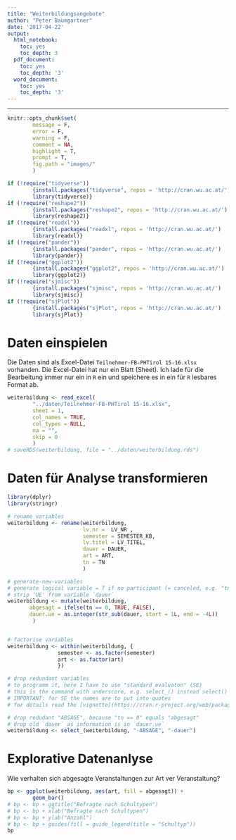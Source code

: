 ```yaml
---
title: "Weiterbildungsangebote"
author: "Peter Baumgartner"
date: '2017-04-22'
output:
  html_notebook:
    toc: yes
    toc_depth: 3
  pdf_document:
    toc: yes
    toc_depth: '3'
  word_document:
    toc: yes
    toc_depth: '3'
---
```

***

```r
knitr::opts_chunk$set(
        message = F,
        error = F,
        warning = F,
        comment = NA,
        highlight = T,
        prompt = T,
        fig.path = "images/"
        )

if (!require("tidyverse")) 
        {install.packages("tidyverse", repos = 'http://cran.wu.ac.at/')
        library(tidyverse)}
if (!require("reshape2"))
        {install.packages("reshape2", repos = 'http://cran.wu.ac.at/')
        library(reshape2)}
if (!require("readxl"))
        {install.packages("readxl", repos = 'http://cran.wu.ac.at/')
        library(readxl)}
if (!require("pander"))
        {install.packages("pander", repos = 'http://cran.wu.ac.at/')
        library(pander)}
if (!require("ggplot2"))
        {install.packages("ggplot2", repos = 'http://cran.wu.ac.at/')
        library(ggplot2)}
if (!require("sjmisc"))
        {install.packages("sjmisc", repos = 'http://cran.wu.ac.at/')
        library(sjmisc)}
if (!require("sjPlot"))
        {install.packages("sjPlot", repos = 'http://cran.wu.ac.at/')
        library(sjPlot)}

```

# Daten einspielen


Die Daten sind als Excel-Datei `Teilnehmer-FB-PHTirol 15-16.xlsx` vorhanden. Die Excel-Datei hat nur ein Blatt (Sheet). Ich lade für die Bearbeitung immer nur ein in `R` ein und speichere es in ein für `R` lesbares Format ab. 


```r

weiterbildung <- read_excel(
        "../daten/Teilnehmer-FB-PHTirol 15-16.xlsx",
        sheet = 1,
        col_names = TRUE,
        col_types = NULL,
        na = "",
        skip = 0
        )
# saveRDS(weiterbildung, file = "../daten/weiterbildung.rds")

```

# Daten für Analyse transformieren

```r
library(dplyr)
library(stringr)

# rename variables
weiterbildung <- rename(weiterbildung,
                        lv.nr =  LV_NR ,
                        semester = SEMESTER_KB,
                        lv.titel = LV_TITEL,
                        dauer = DAUER,
                        art = ART,
                        tn = TN
                        )

# generate-new-variables
# generate logical variable = T if no participant (= canceled, e.g. "tn == 0")
# strip 'UE' from variable `dauer`
weiterbildung <- mutate(weiterbildung,
       abgesagt = ifelse(tn == 0, TRUE, FALSE),
       dauer.ue = as.integer(str_sub(dauer, start = 1L, end = -4L))
        )


# factorise variables
weiterbildung <- within(weiterbildung, {
                semester <- as.factor(semester)
                art <- as.factor(art)
                })

# drop redundant variables 
# to programm it, here I have to use "standard evaluaton" (SE)
# this is the command with underscore, e.g. select_() instead select() (= non-standard evaluation)
# IMPORTANT: for SE the names are to put into quotes
# for details read the [vignette](https://cran.r-project.org/web/packages/dplyr/vignettes/nse.html)

# drop redudant "ABSAGE", because "tn == 0" equals "abgesagt"
# drop old `dauer` as information is in `dauer.ue`
weiterbildung <- select_(weiterbildung, "-ABSAGE", "-dauer")
```

# Explorative Datenanlyse

Wie verhalten sich abgesagte Veranstaltungen zur Art ver Veranstaltung?

```r
bp <- ggplot(weiterbildung, aes(art, fill = abgesagt)) +
        geom_bar()
# bp <- bp + ggtitle("Befragte nach Schultypen")
# bp <- bp + xlab("Befragte nach Schultypen")
# bp <- bp + ylab("Anzahl")
# bp <- bp + guides(fill = guide_legend(title = "Schultyp"))
bp
```
